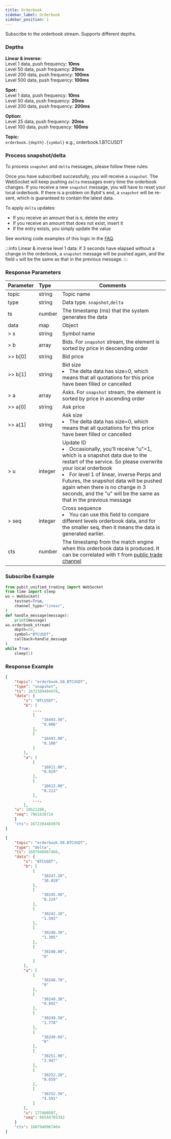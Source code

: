```yaml
---
title: Orderbook
sidebar_label: Orderbook
sidebar_position: 1
---
```


Subscribe to the orderbook stream. Supports different depths.

### Depths

**Linear & inverse:**<br/>
Level 1 data, push frequency: **10ms**<br/>
Level 50 data, push frequency: **20ms**<br/>
Level 200 data, push frequency: **100ms**<br/>
Level 500 data, push frequency: **100ms**<br/>

**Spot:**<br/>
Level 1 data, push frequency: **10ms**<br/>
Level 50 data, push frequency: **20ms**<br/>
Level 200 data, push frequency: **200ms**<br/>

**Option:**<br/>
Level 25 data, push frequency: **20ms**<br/>
Level 100 data, push frequency: **100ms**<br/>


**Topic:**<br/>
`orderbook.{depth}.{symbol}` e.g., orderbook.1.BTCUSDT

### Process snapshot/delta

To process `snapshot` and `delta` messages, please follow these rules:

Once you have subscribed successfully, you will receive a `snapshot`. The WebSocket will keep pushing `delta` messages every time the orderbook changes. If you receive a new `snapshot` message, you will have to reset your local orderbook. If there is a problem on Bybit's end, a `snapshot` will be re-sent, which is guaranteed to contain the latest data.

To apply `delta` updates:

* If you receive an amount that is `0`, delete the entry
* If you receive an amount that does not exist, insert it
* If the entry exists, you simply update the value

See working code examples of this logic in the [FAQ](https://bybit-exchange.github.io/docs/faq#how-can-i-process-websocket-snapshot-and-delta-messages).

:::info
Linear & inverse level 1 data: if 3 seconds have elapsed without a change in the orderbook, a `snapshot` message will be pushed again, and the field `u` will be the 
same as that in the previous message.
:::


### Response Parameters
| Parameter | Type | Comments|
|:----- |:-----|----- |
|topic |string |Topic name |
|type |string |Data type. `snapshot`,`delta` |
|ts |number |The timestamp (ms) that the system generates the data |
|data |map |Object |
|> s |string |Symbol name |
|> b |array |Bids. For `snapshot` stream, the element is sorted by price in descending order  |
|>> b[0] |string |Bid price |
|>> b[1] |string |Bid size <li>The delta data has size=0, which means that all quotations for this price have been filled or cancelled</li>|
|> a |array |Asks. For `snapshot` stream, the element is sorted by price in ascending order  |
|>> a[0] |string |Ask price |
|>> a[1] |string |Ask size <li>The delta data has size=0, which means that all quotations for this price have been filled or cancelled</li> |
|> u |integer |Update ID<li>Occasionally, you'll receive "u"=1, which is a snapshot data due to the restart of the service. So please overwrite your local orderbook</li><li>For level 1 of linear, inverse Perps and Futures, the snapshot data will be pushed again when there is no change in 3 seconds, and the "u" will be the same as that in the previous message</li>|
|> seq |integer |Cross sequence <li>You can use this field to compare different levels orderbook data, and for the smaller seq, then it means the data is generated earlier. </li> |
|cts |number |The timestamp from the match engine when this orderbook data is produced. It can be correlated with `T` from [public trade channel](trade#) |

### Subscribe Example

```python
from pybit.unified_trading import WebSocket
from time import sleep
ws = WebSocket(
    testnet=True,
    channel_type="linear",
)
def handle_message(message):
    print(message)
ws.orderbook_stream(
    depth=50,
    symbol="BTCUSDT",
    callback=handle_message
)
while True:
    sleep(1)
```

### Response Example

<Tabs groupId="programming-languages">
<TabItem value="snapshot" label="Snapshot">

```json
{
    "topic": "orderbook.50.BTCUSDT",
    "type": "snapshot",
    "ts": 1672304484978,
    "data": {
        "s": "BTCUSDT",
        "b": [
            ...,
            [
                "16493.50",
                "0.006"
            ],
            [
                "16493.00",
                "0.100"
            ]
        ],
        "a": [
            [
                "16611.00",
                "0.029"
            ],
            [
                "16612.00",
                "0.213"
            ],
            ...,
        ],
    "u": 18521288,
    "seq": 7961638724
    }
    "cts": 1672304484976
}
```

</TabItem>
<TabItem value="delta" label="Delta">

```json
{
    "topic": "orderbook.50.BTCUSDT",
    "type": "delta",
    "ts": 1687940967466,
    "data": {
        "s": "BTCUSDT",
        "b": [
            [
                "30247.20",
                "30.028"
            ],
            [
                "30245.40",
                "0.224"
            ],
            [
                "30242.10",
                "1.593"
            ],
            [
                "30240.30",
                "1.305"
            ],
            [
                "30240.00",
                "0"
            ]
        ],
        "a": [
            [
                "30248.70",
                "0"
            ],
            [
                "30249.30",
                "0.892"
            ],
            [
                "30249.50",
                "1.778"
            ],
            [
                "30249.60",
                "0"
            ],
            [
                "30251.90",
                "2.947"
            ],
            [
                "30252.20",
                "0.659"
            ],
            [
                "30252.50",
                "4.591"
            ]
        ],
        "u": 177400507,
        "seq": 66544703342
    }
    "cts": 1687940967464
}
```

</TabItem>
</Tabs>
